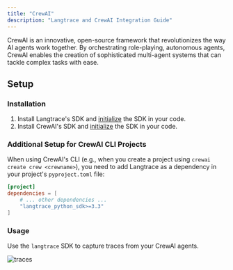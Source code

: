 ```yaml
---
title: "CrewAI"
description: "Langtrace and CrewAI Integration Guide"
---
```


CrewAI is an innovative, open-source framework that revolutionizes the way AI agents work together. By orchestrating role-playing, autonomous agents, CrewAI enables the creation of sophisticated multi-agent systems that can tackle complex tasks with ease.

## Setup

### Installation

1. Install Langtrace's SDK and [initialize](/quickstart) the SDK in your code.
2. Install CrewAI's SDK and [initialize](https://docs.crewai.com/how-to/Installing-CrewAI/) the SDK in your code.

### Additional Setup for CrewAI CLI Projects

When using CrewAI's CLI (e.g., when you create a project using `crewai create crew <crewname>`), you need to add Langtrace as a dependency in your project's `pyproject.toml` file:

```toml
[project]
dependencies = [
    # ... other dependencies ...
    "langtrace_python_sdk>=3.3"
]
```

### Usage

Use the `langtrace` SDK to capture traces from your CrewAI agents.

![traces](/images/crew_image.png)
